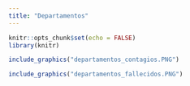 ```yaml
---
title: "Departamentos"
---
```


```r
knitr::opts_chunk$set(echo = FALSE)
library(knitr)
```

```r
include_graphics("departamentos_contagios.PNG")
```

```r
include_graphics("departamentos_fallecidos.PNG")
```

